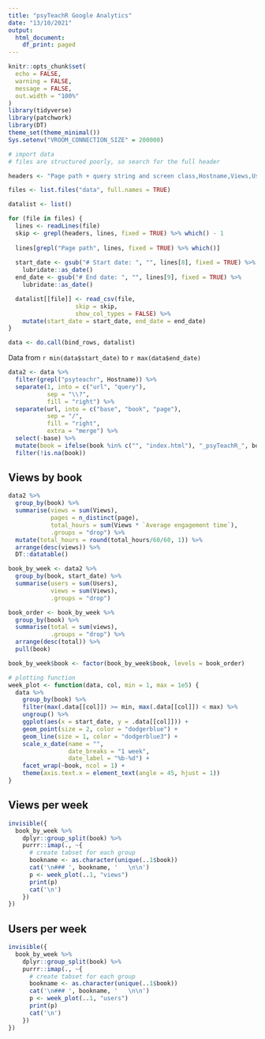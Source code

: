 ```yaml
---
title: "psyTeachR Google Analytics"
date: "13/10/2021"
output: 
  html_document:
    df_print: paged
---
```


```r
knitr::opts_chunk$set(
  echo = FALSE,
  warning = FALSE,
  message = FALSE,
  out.width = "100%"
)
library(tidyverse)
library(patchwork)
library(DT)
theme_set(theme_minimal())
Sys.setenv("VROOM_CONNECTION_SIZE" = 200000)
```


```r
# import data
# files are structured poorly, so search for the full header 

headers <- "Page path + query string and screen class,Hostname,Views,Users,New users,Views per user,Average engagement time,Unique user scrolls,Event count,Conversions,Total revenue"

files <- list.files("data", full.names = TRUE)

datalist <- list()

for (file in files) {
  lines <- readLines(file)
  skip <- grepl(headers, lines, fixed = TRUE) %>% which() - 1
  
  lines[grepl("Page path", lines, fixed = TRUE) %>% which()]
  
  start_date <- gsub("# Start date: ", "", lines[8], fixed = TRUE) %>%
    lubridate::as_date()
  end_date <- gsub("# End date: ", "", lines[9], fixed = TRUE) %>%
    lubridate::as_date()

  datalist[[file]] <- read_csv(file, 
                   skip = skip, 
                   show_col_types = FALSE) %>%
    mutate(start_date = start_date, end_date = end_date)
}

data <- do.call(bind_rows, datalist)

```

Data from `r min(data$start_date)` to `r max(data$end_date)`


```r
data2 <- data %>%
  filter(grepl("psyteachr", Hostname)) %>%
  separate(1, into = c("url", "query"), 
           sep = "\\?", 
           fill = "right") %>%
  separate(url, into = c("base", "book", "page"), 
           sep = "/", 
           fill = "right",
           extra = "merge") %>%
  select(-base) %>%
  mutate(book = ifelse(book %in% c("", "index.html"), "_psyTeachR_", book)) %>%
  filter(!is.na(book))
```


## Views by book

```r
data2 %>%
  group_by(book) %>%
  summarise(views = sum(Views),
            pages = n_distinct(page), 
            total_hours = sum(Views * `Average engagement time`),
            .groups = "drop") %>%
  mutate(total_hours = round(total_hours/60/60, 1)) %>%
  arrange(desc(views)) %>%
  DT::datatable()
```



```r
book_by_week <- data2 %>%
  group_by(book, start_date) %>%
  summarise(users = sum(Users),
            views = sum(Views),
            .groups = "drop")

book_order <- book_by_week %>%
  group_by(book) %>%
  summarise(total = sum(views),
            .groups = "drop") %>%
  arrange(desc(total)) %>%
  pull(book)

book_by_week$book <- factor(book_by_week$book, levels = book_order)
```



```r
# plotting function
week_plot <- function(data, col, min = 1, max = 1e5) {
  data %>%
    group_by(book) %>%
    filter(max(.data[[col]]) >= min, max(.data[[col]]) < max) %>%
    ungroup() %>%
    ggplot(aes(x = start_date, y = .data[[col]])) +
    geom_point(size = 2, color = "dodgerblue") +
    geom_line(size = 1, color = "dodgerblue3") +
    scale_x_date(name = "",
                 date_breaks = "1 week",
                 date_label = "%b-%d") +
    facet_wrap(~book, ncol = 1) +
    theme(axis.text.x = element_text(angle = 45, hjust = 1))
}
```


## Views per week {.tabset}

```r
invisible({
  book_by_week %>% 
    dplyr::group_split(book) %>% 
    purrr::imap(., ~{
      # create tabset for each group 
      bookname <- as.character(unique(..1$book))
      cat('\n### ', bookname, '   \n\n')
      p <- week_plot(..1, "views")
      print(p)
      cat('\n')
    })
})

```


## Users per week

```r
invisible({
  book_by_week %>% 
    dplyr::group_split(book) %>% 
    purrr::imap(., ~{
      # create tabset for each group 
      bookname <- as.character(unique(..1$book))
      cat('\n### ', bookname, '   \n\n')
      p <- week_plot(..1, "users")
      print(p)
      cat('\n')
    })
})

```



